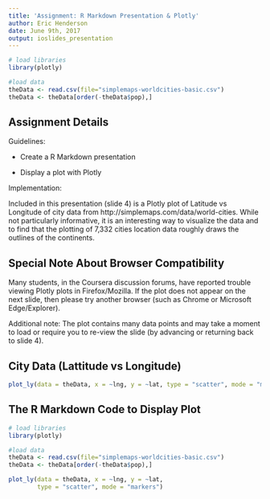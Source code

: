 ```yaml
---
title: 'Assignment: R Markdown Presentation & Plotly'
author: Eric Henderson
date: June 9th, 2017
output: ioslides_presentation
---
```



```r
# load libraries
library(plotly)

#load data
theData <- read.csv(file="simplemaps-worldcities-basic.csv")
theData <- theData[order(-theData$pop),]
```

## Assignment Details

Guidelines:

- Create a R Markdown presentation

- Display a plot with Plotly

Implementation:

Included in this presentation (slide 4) is a Plotly plot of Latitude vs Longitude of city data from
http://simplemaps.com/data/world-cities.
While not particularly informative, it is an interesting way to visualize the data and to find that the plotting of 7,332 cities location data roughly draws the outlines of the continents.

## Special Note About Browser Compatibility

Many students, in the Coursera discussion forums, have reported trouble viewing Plotly plots in Firefox/Mozilla. If the plot does not appear on the next slide, then please try another browser (such as Chrome or Microsoft Edge/Explorer).

Additional note: The plot contains many data points and may take a moment to load or require you to re-view the slide (by advancing or returning back to slide 4).

## City Data (Lattitude vs Longitude)

```r
plot_ly(data = theData, x = ~lng, y = ~lat, type = "scatter", mode = "markers")
```

## The R Markdown Code to Display Plot

```r
# load libraries
library(plotly)

#load data
theData <- read.csv(file="simplemaps-worldcities-basic.csv")
theData <- theData[order(-theData$pop),]

plot_ly(data = theData, x = ~lng, y = ~lat,
        type = "scatter", mode = "markers")
```